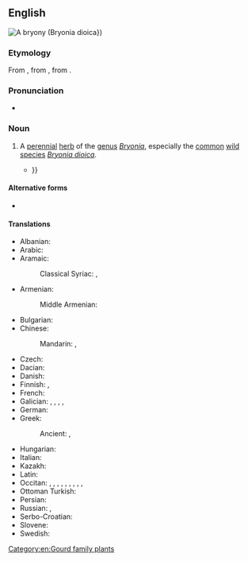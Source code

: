 {{also|Bryony}}

==English==
[[File:P1000627 Bryonia dioica (Cucurbitaceae) Plant.JPG|thumb|A '''bryony''' (''[[Bryonia dioica]]''})]]
{{wikipedia}}
{{wikispecies|Bryonia}}

===Etymology===
From {{inh|en|enm|brionie}}, from {{der|en|la|bryōnia|t=bryony}}, from {{der|en|grc|βρυωνία|t=bryony}}.

===Pronunciation===
* {{IPA|en|/ˈbɹaɪəni/}}

===Noun===
{{en-noun|~}}

# A [[perennial#Adjective|perennial]] [[herb]] of the [[genus]] ''[[Bryonia]]'', especially the [[common#Adjective|common]] [[wild#Adjective|wild]] [[species]] ''[[Bryonia dioica]]''.
#* {{RQ:Tennyson Maud|page=112|passage=On a sudden a low breath / Of tender air made tremble in the hedge / The fragil bindweed-bells and '''briony''' rings; {{...}}}}

====Alternative forms====
* {{alter|en|briony}}

====Translations====
{{trans-top|herb of ''Bryonia''}}
* Albanian: {{t+|sq|kulpër|f}} {{qualifier|regional}}
* Arabic: {{t|ar|فَاشِرَا|f}}
* Aramaic:
*: Classical Syriac: {{t|syc|ܦܫܪ ܐܫܬܝܢ|m|tr=pāšər ʾəštīn}}, {{t|syc|ܦܫܪ ܫܬܝܢ|m|tr=pāšər štīn}}
* Armenian: {{t+|hy|լոշտակ}}
*: Middle Armenian: {{t|axm|լօշտակ}}
* Bulgarian: {{t-check|bg|дива [[тиква]]}}
* Chinese:
*: Mandarin: {{t+|cmn|瀉根}}, {{t+|cmn|泻根|tr=xiègēn}}
* Czech: {{t+|cs|posed|m}}
* Dacian: {{t|xdc|kinuboila|f}}
* Danish: {{t-needed|da}}
* Finnish: {{t|fi|koirannauris}}, {{t+|fi|koiranköynnös}}
* French: {{t+|fr|brione|f}}
* Galician: {{t|gl|norza|f}}, {{t|gl|brionia|f}}, {{t|gl|nabo caíño|m}}, {{t|gl|saltasebes|f}}, {{t|gl|boudaña|f}}
* German: {{t|de|Zaunrübe|f}}
* Greek:
*: Ancient: {{t|grc|βρυωνία|f}}, {{t|grc|ἄμπελος λευκή|f}}
{{trans-mid}}
* Hungarian: {{t-needed|hu}}
* Italian: {{t|it|brionia|f}}
* Kazakh: {{t|kk|итжүзім}}
* Latin: {{t|la|bryonia|f}}
* Occitan: {{t|oc|nap del diable|m}}, {{t-check|oc|briònha|f}}, {{t-check|oc|briònia|f}}, {{t-check|oc|cocombrassa|f}}, {{t-check|oc|cogorla salvatja|f}}, {{t-check|oc|coja salvatja|f}}, {{t-check|oc|coja de sèrp|f}}, {{t-check|oc|cojada|f}}, {{t-check|oc|cojarassa|f}}, {{t-check|oc|tuquièr}}
* Ottoman Turkish: {{t|ota|فاشرا|tr=faşira}}
* Persian: {{t|fa|فاشرا|tr=fâšerâ}}
* Russian: {{t+|ru|пересту́пень|m}}, {{t+|ru|брио́ния|f}}
* Serbo-Croatian: {{t+|sh|bljúštac|m}}
* Slovene: {{t|sl|bljúščəc|m}}
* Swedish: {{t+|sv|hundrova|c}}
{{trans-bottom}}

[[Category:en:Gourd family plants]]